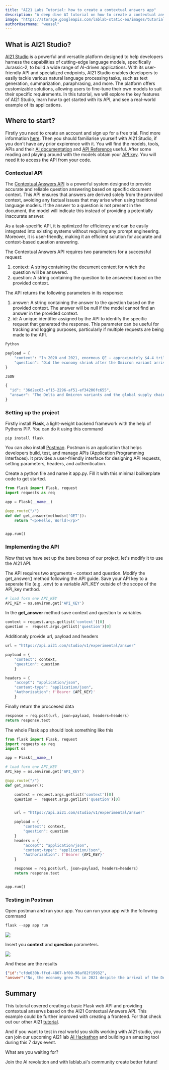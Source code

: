 ---
title: "AI21 Labs Tutorial: how to create a contextual answers app"
description: "A deep dive AI tutorial on how to create a contextual answer app with AI21 Labs API and Flask"
image: "https://storage.googleapis.com/lablab-static-eu/images/tutorials/ai21-thumbnail-api.png"
authorUsername: "weasel"
---

## What is AI21 Studio?
[AI21 Studio](https://www.ai21.com/studio) is a powerful and versatile platform designed to help developers harness the capabilities of cutting-edge language models, specifically Jurassic-2, to build a wide range of AI-driven applications. With its user-friendly API and specialized endpoints, AI21 Studio enables developers to easily tackle various natural language processing tasks, such as text generation, summarization, paraphrasing, and more. The platform offers customizable solutions, allowing users to fine-tune their own models to suit their specific requirements. In this tutorial, we will explore the key features of AI21 Studio, learn how to get started with its API, and see a real-world example of its applications.

## Where to start? 
Firstly you need to create an account and sign up for a free trial. Find more information [here](https://studio.ai21.com/sign-up).
Then you should familiarise yourself with AI21 Studio, if you don't have any prior expierence with it. You will find the models, tools, APIs and their [AI documentation](https://docs.ai21.com/docs/overview) and [API Reference](https://docs.ai21.com/reference/j2-complete-api-ref) useful. After some reading and playing around with the models obtain your [API key](https://studio.ai21.com/account). You will need it to access the API from your code.

### Contextual API

The [Contextual Answers API](https://docs.ai21.com/reference/contextual-answers-api-ref) is a powerful system designed to provide accurate and reliable question answering based on specific document context. This API ensures that answers are derived solely from the provided context, avoiding any factual issues that may arise when using traditional language models. If the answer to a question is not present in the document, the model will indicate this instead of providing a potentially inaccurate answer.

As a task-specific API, it is optimized for efficiency and can be easily integrated into existing systems without requiring any prompt engineering. Moreover, it is user-friendly, making it an efficient solution for accurate and context-based question answering.

The Contextual Answers API requires two parameters for a successful request:

1. context: A string containing the document context for which the question will be answered.
2. question: A string containing the question to be answered based on the provided context.

The API returns the following parameters in its response:

1. answer: A string containing the answer to the question based on the provided context. The answer will be null if the model cannot find an answer in the provided context.
2. id: A unique identifier assigned by the API to identify the specific request that generated the response. This parameter can be useful for tracking and logging purposes, particularly if multiple requests are being made to the API.

```python
Python

payload = {
    "context": "In 2020 and 2021, enormous QE — approximately $4.4 trillion, or 18%, of 2021 gross domestic product (GDP) — and enormous fiscal stimulus (which has been and always will be inflationary) — approximately $5 trillion, or 21%, of 2021 GDP — stabilized markets and allowed companies to raise enormous amounts of capital. In addition, this infusion of capital saved many small businesses and put more than $2.5 trillion in the hands of consumers and almost $1 trillion into state and local coffers. These actions led to a rapid decline in unemployment, dropping from 15% to under 4% in 20 months — the magnitude and speed of which were both unprecedented. Additionally, the economy grew 7% in 2021 despite the arrival of the Delta and Omicron variants and the global supply chain shortages, which were largely fueled by the dramatic upswing in consumer spending and the shift in that spend from services to goods. Fortunately, during these two years, vaccines for COVID-19 were also rapidly developed and distributed.In today's economy, the consumer is in excellent financial shape (on average), with leverage among the lowest on record, excellent mortgage underwriting (even though we've had home price appreciation), plentiful jobs with wage increases and more than $2 trillion in excess savings, mostly due to government stimulus. Most consumers and companies (and states) are still flush with the money generated in 2020 and 2021, with consumer spending over the last several months 12% above pre-COVID-19 levels. (But we must recognize that the account balances in lower-income households, smaller to begin with, are going down faster and that income for those households is not keeping pace with rising inflation.) Today's economic landscape is completely different from the 2008 financial crisis when the consumer was extraordinarily overleveraged, as was the financial system as a whole — from banks and investment banks to shadow banks, hedge funds, private equity, Fannie Mae and many other entities. In addition, home price appreciation, fed by bad underwriting and leverage in the mortgage system, led to excessive speculation, which was missed by virtually everyone — eventually leading to nearly $1 trillion in actual losses.",
    "question": "Did the economy shrink after the Omicron variant arrived?"
}

JSON

{
  "id": "36d2ec63-ef15-2296-af51-ef34206fc655",
  "answer": "The Delta and Omicron variants and the global supply chain shortages did not slow down economic growth."
}
```

### Setting up the project

Firstly install **Flask**, a light-weight backend framework with the help of Pythons PIP.
You can do it using this command

```code
pip install flask
```
You can also install [Postman](https://www.postman.com/downloads/). Postman is an application that helps developers build, test, and manage APIs (Application Programming Interfaces). It provides a user-friendly interface for designing API requests, setting parameters, headers, and authentication. 

Create a python file and name it app.py.
Fill it with this minimal boilkerplate code to get started.
```python
from flask import Flask, request
import requests as req

app = Flask(__name__)

@app.route("/")
def def get_answer(methods=['GET']):
    return "<p>Hello, World!</p>"


app.run()
```

### Implementing the API 

Now that we have set up the bare bones of our project, let's modify it to use the AI21 API.

The API requires two arguments - context and question. Modify the get_answer() method following the API guide. Save your API key to a seperate file (e.g. .env) to a variable API_KEY outside of the scope of the API_key method.

```python
# load form env API_KEY
API_KEY = os.environ.get('API_KEY')
```

In the **get_answer** method save context and question to variables

```python
context = request.args.getlist('context')[0]
question =  request.args.getlist('question')[0]
```

Additionaly provide url, payload and headers
```python
url = "https://api.ai21.com/studio/v1/experimental/answer"

payload = {
    "context": context,
    "question": question
    }

headers = {
    "accept": "application/json",
    "content-type": "application/json",
    "Authorization": f'Bearer {API_KEY}'
    }
```
Finally return the proccesed data

```python
response = req.post(url, json=payload, headers=headers)
return response.text
```
The whole Flask app should look something like this
```python
from flask import Flask, request
import requests as req
import os

app = Flask(__name__)

# load form env API_KEY
API_key = os.environ.get('API_KEY')

@app.route("/")
def get_answer():

    context = request.args.getlist('context')[0]
    question =  request.args.getlist('question')[0]


    url = "https://api.ai21.com/studio/v1/experimental/answer"

    payload = {
        "context": context,
        "question": question
    }
    headers = {
        "accept": "application/json",
        "content-type": "application/json",
        "Authorization": f'Bearer {API_KEY}'
    }

    response = req.post(url, json=payload, headers=headers)
    return response.text


app.run()
```
### Testing in Postman
Open postman and run your app. You can run your app with the following command
```python
flask --app app run
```
<Img src="https://storage.googleapis.com/lablab-static-eu/images/tutorials/Postman_1.png" />

Insert you **context** and **question**  parameters.

<Img src="https://storage.googleapis.com/lablab-static-eu/images/tutorials/Postman_2.png" />

And these are the results
```json
{"id":"cfde030b-ffcd-4867-bf00-98af82f19932",
"answer":"No, the economy grew 7% in 2021 despite the arrival of the Delta and Omicron variants and the global supply chain shortages."}
```

## Summary
This tutorial covered creating a basic Flask web API and providing contextual anserws based on the AI21 Contextual Answers API. This example could be further improved with creating a frontend. For that check out our other AI21 [tutorial](https://lablab.ai/t/ai21-labs-tutorial-how-to-create-a-text-improver-app).

And if you want to test in real world you skills working with AI21 studio, you can join our upcoming AI21 lab [AI Hackathon](https://lablab.ai/event/ai21-labs-hackathon-2) and building an amazing tool during this 7 days event.

What are you waiting for?

Join the AI revolution and with lablab.ai's community create better future!
